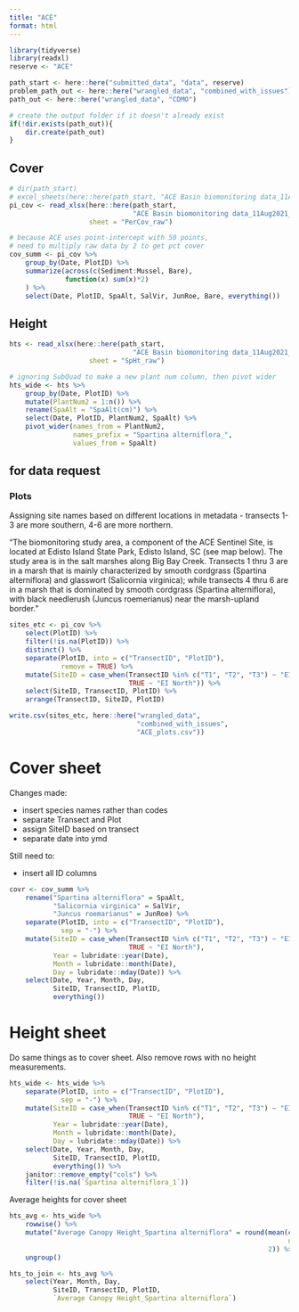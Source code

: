 ```yaml
---
title: "ACE"
format: html
---
```


```r
library(tidyverse)
library(readxl)
reserve <- "ACE"
```


```r
path_start <- here::here("submitted_data", "data", reserve)
problem_path_out <- here::here("wrangled_data", "combined_with_issues")
path_out <- here::here("wrangled_data", "CDMO")

# create the output folder if it doesn't already exist
if(!dir.exists(path_out)){
    dir.create(path_out)
}
```

## Cover  

```r
# dir(path_start)
# excel_sheets(here::here(path_start, "ACE Basin biomonitoring data_11Aug2021.xlsx"))
pi_cov <- read_xlsx(here::here(path_start, 
                               "ACE Basin biomonitoring data_11Aug2021_smu.xlsx"),
                    sheet = "PerCov_raw")

# because ACE uses point-intercept with 50 points,
# need to multiply raw data by 2 to get pct cover
cov_summ <- pi_cov %>% 
    group_by(Date, PlotID) %>% 
    summarize(across(c(Sediment:Mussel, Bare),
              function(x) sum(x)*2)
    ) %>% 
    select(Date, PlotID, SpaAlt, SalVir, JunRoe, Bare, everything())
```

## Height  

```r
hts <- read_xlsx(here::here(path_start, 
                               "ACE Basin biomonitoring data_11Aug2021_smu.xlsx"),
                    sheet = "SpHt_raw")

# ignoring SubQuad to make a new plant num column, then pivot wider
hts_wide <- hts %>% 
    group_by(Date, PlotID) %>% 
    mutate(PlantNum2 = 1:n()) %>%  
    rename(SpaAlt = "SpaAlt(cm)") %>% 
    select(Date, PlotID, PlantNum2, SpaAlt) %>% 
    pivot_wider(names_from = PlantNum2,
                names_prefix = "Spartina alterniflora_",
                values_from = SpaAlt)
```

## for data request  

### Plots  

Assigning site names based on different locations in metadata - transects 1-3 are more southern, 4-6 are more northern.  

"The biomonitoring study area, a component of the ACE Sentinel Site, is located at Edisto Island State Park, Edisto Island, SC (see map below). The study area is in the salt marshes along Big Bay Creek. Transects 1 thru 3 are in a marsh that is mainly characterized by smooth cordgrass (Spartina alterniflora) and glasswort (Salicornia virginica); while transects 4 thru 6 are in a marsh that is dominated by smooth cordgrass (Spartina alterniflora), with black needlerush (Juncus roemerianus) near the marsh-upland border."

```r
sites_etc <- pi_cov %>% 
    select(PlotID) %>% 
    filter(!is.na(PlotID)) %>% 
    distinct() %>% 
    separate(PlotID, into = c("TransectID", "PlotID"),
             remove = TRUE) %>% 
    mutate(SiteID = case_when(TransectID %in% c("T1", "T2", "T3") ~ "EI South",
                              TRUE ~ "EI North")) %>% 
    select(SiteID, TransectID, PlotID) %>% 
    arrange(TransectID, SiteID, PlotID)

write.csv(sites_etc, here::here("wrangled_data",
                                "combined_with_issues",
                                "ACE_plots.csv"))
```

# Cover sheet  

Changes made:  

+  insert species names rather than codes  
+  separate Transect and Plot  
+  assign SiteID based on transect  
+  separate date into ymd  

Still need to:  
  
+  insert all ID columns  

```r
covr <- cov_summ %>% 
    rename("Spartina alterniflora" = SpaAlt,
           "Salicornia virginica" = SalVir,
           "Juncus roemarianus" = JunRoe) %>% 
    separate(PlotID, into = c("TransectID", "PlotID"),
             sep = "-") %>% 
    mutate(SiteID = case_when(TransectID %in% c("T1", "T2", "T3") ~ "EI South",
                              TRUE ~ "EI North"),
           Year = lubridate::year(Date),
           Month = lubridate::month(Date),
           Day = lubridate::mday(Date)) %>% 
    select(Date, Year, Month, Day,
           SiteID, TransectID, PlotID,
           everything())
```


# Height sheet  

Do same things as to cover sheet. Also remove rows with no height measurements.  

```r
hts_wide <- hts_wide %>% 
    separate(PlotID, into = c("TransectID", "PlotID"),
             sep = "-") %>% 
    mutate(SiteID = case_when(TransectID %in% c("T1", "T2", "T3") ~ "EI South",
                              TRUE ~ "EI North"),
           Year = lubridate::year(Date),
           Month = lubridate::month(Date),
           Day = lubridate::mday(Date)) %>% 
    select(Date, Year, Month, Day,
           SiteID, TransectID, PlotID,
           everything()) %>% 
    janitor::remove_empty("cols") %>% 
    filter(!is.na(`Spartina alterniflora_1`))
```

Average heights for cover sheet  

```r
hts_avg <- hts_wide %>% 
    rowwise() %>% 
    mutate("Average Canopy Height_Spartina alterniflora" = round(mean(c_across(`Spartina alterniflora_1`:`Spartina alterniflora_12`), 
                                                                      na.rm = TRUE), 
                                                                 2)) %>% 
    ungroup()

hts_to_join <- hts_avg %>% 
    select(Year, Month, Day,
           SiteID, TransectID, PlotID,
           `Average Canopy Height_Spartina alterniflora`)
```


